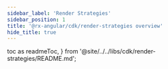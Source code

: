 ```yaml
---
sidebar_label: 'Render Strategies'
sidebar_position: 1
title: '@rx-angular/cdk/render-strategies overview'
hide_title: true
---
```


  toc as readmeToc,
} from '@site/../../libs/cdk/render-strategies/README.md';

<Readme />

<!-- Workaround for generating table of contents -->
<!-- See https://github.com/facebook/docusaurus/issues/3915#issuecomment-896193142 -->

